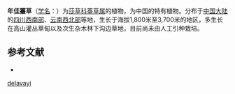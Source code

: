 {{No footnotes|time=2022-01-09T03:11:54+00:00}}
{{Speciesbox
| name = 年佳薹草
| status = 
| status_system = 
| image =
| genus = Carex
| species = delavayi
| authority = Franch.
}}

'''年佳薹草'''（[[学名|学名]]：{{lang|la|''Carex delavayi''}}）为[[莎草科|莎草科]][[薹草属|薹草属]]的植物，为中国的特有植物。分布于[[中国大陆|中国大陆]]的[[四川西南部|四川西南部]]、[[云南西北部|云南西北部]]等地，生长于海拔1,800米至3,700米的地区，多生长在高山灌丛草甸以及次生杂木林下沟边草地，目前尚未由人工引种栽培。

== 参考文献 ==
<div class="references-small">
* {{cite web| url =http://www.bioinfo.cn/db05/KmzwSpecies.php?action=view&id=5985| title =年佳薹草| work =《中国高等植物数据库全库》| publisher =中国科学院微生物研究所| author =昆明植物研究所| accessdate =2009-02-24| deadurl =yes| archiveurl =https://web.archive.org/web/20160305033925/http://www.bioinfo.cn/db05/KmzwSpecies.php?action=view&id=5985| archivedate =2016-03-05}}
</div>
{{Taxonbar|from=Q11061417}}

{{DEFAULTSORT:Carex delavayi}}
[[Category:薹草属|delavayi]]


{{Carex-stub}}